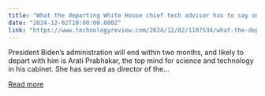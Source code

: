 ```yaml
---
title: "What the departing White House chief tech advisor has to say on AI"
date: "2024-12-02T10:00:00.000Z"
link: "https://www.technologyreview.com/2024/12/02/1107534/what-the-departing-white-house-chief-tech-advisor-has-to-say-on-ai/"
---
```


President Biden’s administration will end within two months, and likely to depart with him is Arati Prabhakar, the top mind for science and technology in his cabinet. She has served as director of the...

[Read more](https://www.technologyreview.com/2024/12/02/1107534/what-the-departing-white-house-chief-tech-advisor-has-to-say-on-ai/)
